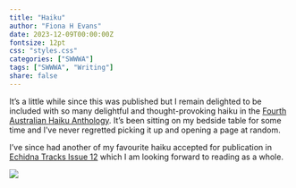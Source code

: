 ```yaml
---
title: "Haiku"
author: "Fiona H Evans"
date: 2023-12-09T00:00:00Z
fontsize: 12pt
css: "styles.css"
categories: ["SWWWA"]
tags: ["SWWWA", "Writing"] 
share: false
---
```


It's a little while since this was published but I remain delighted to be included with
so many delightful and thought-provoking haiku in the [Fourth Australian Haiku Anthology](https://shop.fortysouth.com.au/products/under-the-same-moon-fourth-australian-haiku-anthology-eds-lyn-reeves-vanessa-proctor-rob-scott). It's been sitting on my bedside table for some time and I've never regretted
picking it up and opening a page at random.

I've since had another of my favourite haiku accepted for publication in
[Echidna Tracks Issue 12](https://echidnatracks.com/) which I am looking forward to reading as 
a whole. 


![](/media/img/haiku_anthology.jpg)








